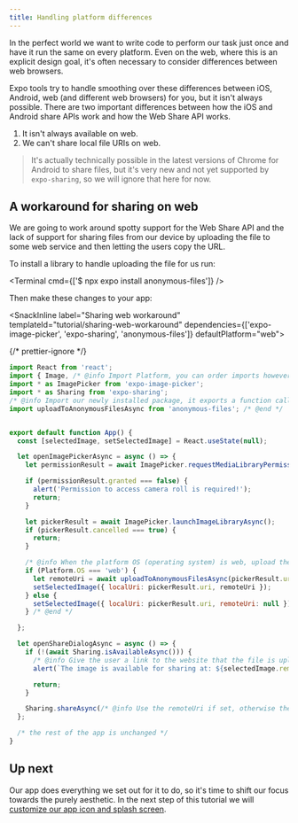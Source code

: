 ```yaml
---
title: Handling platform differences
---
```



In the perfect world we want to write code to perform our task just once and have it run the same on every platform. Even on the web, where this is an explicit design goal, it's often necessary to consider differences between web browsers.

Expo tools try to handle smoothing over these differences between iOS, Android, web (and different web browsers) for you, but it isn't always possible. There are two important differences between how the iOS and Android share APIs work and how the Web Share API works.

1. It isn't always available on web.
2. We can't share local file URIs on web.

> It's actually technically possible in the latest versions of Chrome for Android to share files, but it's very new and not yet supported by `expo-sharing`, so we will ignore that here for now.

## A workaround for sharing on web

We are going to work around spotty support for the Web Share API and the lack of support for sharing files from our device by uploading the file to some web service and then letting the users copy the URL.

To install a library to handle uploading the file for us run:

<Terminal cmd={['$ npx expo install anonymous-files']} />

Then make these changes to your app:

<SnackInline label="Sharing web workaround" templateId="tutorial/sharing-web-workaround" dependencies={['expo-image-picker', 'expo-sharing', 'anonymous-files']} defaultPlatform="web">

{/* prettier-ignore */}
```js
import React from 'react';
import { Image, /* @info Import Platform, you can order imports however you like, here we did it alphabetically. */Platform,/* @end */ StyleSheet, Text, TouchableOpacity, View } from 'react-native';
import * as ImagePicker from 'expo-image-picker';
import * as Sharing from 'expo-sharing';
/* @info Import our newly installed package, it exports a function called uploadToAnonymousFilesAsync */
import uploadToAnonymousFilesAsync from 'anonymous-files'; /* @end */


export default function App() {
  const [selectedImage, setSelectedImage] = React.useState(null);

  let openImagePickerAsync = async () => {
    let permissionResult = await ImagePicker.requestMediaLibraryPermissionsAsync();

    if (permissionResult.granted === false) {
      alert('Permission to access camera roll is required!');
      return;
    }

    let pickerResult = await ImagePicker.launchImageLibraryAsync();
    if (pickerResult.cancelled === true) {
      return;
    }

    /* @info When the platform OS (operating system) is web, upload the file and set the remoteUri */
    if (Platform.OS === 'web') {
      let remoteUri = await uploadToAnonymousFilesAsync(pickerResult.uri);
      setSelectedImage({ localUri: pickerResult.uri, remoteUri });
    } else {
      setSelectedImage({ localUri: pickerResult.uri, remoteUri: null });
    } /* @end */

  };

  let openShareDialogAsync = async () => {
    if (!(await Sharing.isAvailableAsync())) {
      /* @info Give the user a link to the website that the file is uploaded to */
      alert(`The image is available for sharing at: ${selectedImage.remoteUri}`);/* @end */

      return;
    }

    Sharing.shareAsync(/* @info Use the remoteUri if set, otherwise the localUri */selectedImage.remoteUri || selectedImage.localUri/* @end */);
  };

  /* the rest of the app is unchanged */
}
```

</SnackInline>

## Up next

Our app does everything we set out for it to do, so it's time to shift our focus towards the purely aesthetic. In the next step of this tutorial we will [customize our app icon and splash screen](../tutorial/configuration.mdx).
